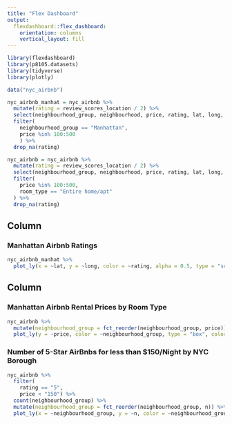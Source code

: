 ```yaml
---
title: "Flex Dashboard"
output: 
  flexdashboard::flex_dashboard:
    orientation: columns
    vertical_layout: fill
---
```


```r
library(flexdashboard)
library(p8105.datasets)
library(tidyverse)
library(plotly)
```


```r
data("nyc_airbnb") 

nyc_airbnb_manhat = nyc_airbnb %>%
  mutate(rating = review_scores_location / 2) %>%
  select(neighbourhood_group, neighbourhood, price, rating, lat, long, room_type) %>%
  filter(
    neighbourhood_group == "Manhattan",
    price %in% 100:500
    ) %>%
  drop_na(rating)

nyc_airbnb = nyc_airbnb %>%
  mutate(rating = review_scores_location / 2) %>%
  select(neighbourhood_group, neighbourhood, price, rating, lat, long, room_type) %>%
  filter(
    price %in% 100:500,
    room_type == "Entire home/apt"
  ) %>%
  drop_na(rating)
```

Column {data-width=650}
-----------------------------------------------------------------------

### Manhattan Airbnb Ratings 

```r
nyc_airbnb_manhat %>%
  plot_ly(x = ~lat, y = ~long, color = ~rating, alpha = 0.5, type = "scatter", mode = "markers")
```

Column {data-width=350}
-----------------------------------------------------------------------

### Manhattan Airbnb Rental Prices by Room Type 

```r
nyc_airbnb %>% 
  mutate(neighbourhood_group = fct_reorder(neighbourhood_group, price)) %>% 
  plot_ly(y = ~price, color = ~neighbourhood_group, type = "box", colors = "viridis")
```

### Number of 5-Star AirBnbs for less than $150/Night by NYC Borough

```r
nyc_airbnb %>% 
  filter(
    rating == "5",
    price < "150") %>%
  count(neighbourhood_group) %>% 
  mutate(neighbourhood_group = fct_reorder(neighbourhood_group, n)) %>% 
  plot_ly(x = ~neighbourhood_group, y = ~n, color = ~neighbourhood_group, type = "bar", colors = "viridis")
```

